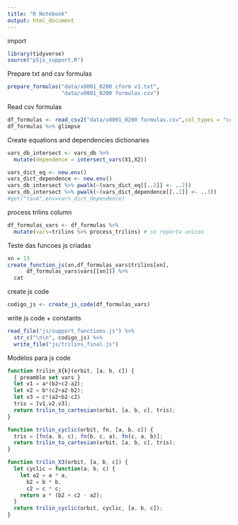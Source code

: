 ```yaml
---
title: "R Notebook"
output: html_document
---
```


import
```r
library(tidyverse)
source("p5js_support.R")
```

Prepare txt and csv formulas
```r
prepare_formulas("data/x0001_0200 cform v1.txt", 
                 "data/x0001_0200 formulas.csv")
```

Read csv formulas
```r
df_formulas <- read_csv2("data/x0001_0200 formulas.csv",col_types = "ccc")
df_formulas %>% glimpse
```

Create equations and dependencies dictionaries
```r
vars_db_intersect <- vars_db %>% 
  mutate(dependence = intersect_vars(X1,X2))

vars_dict_eq <- new.env()
vars_dict_dependence <- new.env()
vars_db_intersect %>% pwalk(~(vars_dict_eq[[..1]] <- ..2))
vars_db_intersect %>% pwalk(~(vars_dict_dependence[[..1]] <- ..3))
#get("tanA",env=vars_dict_dependence)
```

process trilins column
```r
df_formulas_vars <- df_formulas %>%
  mutate(vars=trilins %>% process_trilins) # so reporta unicos
```

Teste das funcoes js criadas
```r
xn = 13
create_function_js(xn,df_formulas_vars$trilins[xn],
      df_formulas_vars$vars[[xn]]) %>% 
  cat
```

create js code
```r
codigo_js <- create_js_code(df_formulas_vars) 
```

write js code + constants
```r
read_file("js/support_functions.js") %>%
  str_c("\n\n", codigo_js) %>%
  write_file("js/trilins_final.js")
```

Modelos para js code
```js
function trilin_X{k}(orbit, [a, b, c]) {
  { preamble set vars }
  let v1 = a*(b2+c2-a2);
  let v2 = b*(c2+a2-b2);
  let v3 = c*(a2+b2-c2)
  tris = [v1,v2,v3];
  return trilin_to_cartesian(orbit, [a, b, c], tris);
}

function trilin_cyclic(orbit, fn, [a, b, c]) {
  tris = [fn(a, b, c), fn(b, c, a), fn(c, a, b)];
  return trilin_to_cartesian(orbit, [a, b, c], tris);
}

function trilin_X3(orbit, [a, b, c]) {
  let cyclic = function(a, b, c) {
    let a2 = a * a,
      b2 = b * b,
      c2 = c * c;
    return a * (b2 + c2 - a2);
  }
  return trilin_cyclic(orbit, cyclic, [a, b, c]);
}
```